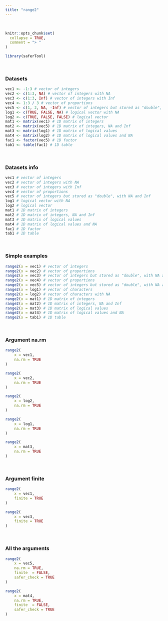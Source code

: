 ---
title: "range2"
---
<br>
```{r, include = FALSE}
knitr::opts_chunk$set(
  collapse = TRUE,
  comment = "> "
)
```

```{r setup}
library(saferTool)
```
<br>

### Datasets

```{r}
vec1 <- -1:3 # vector of integers
vec2 <- c(1:3, NA) # vector of integers with NA
vec3 <- c(1:3, Inf) # vector of integers with Inf
vec4 <- 1:3 / 3 # vector of proportions
vec5 <- c(1, 2, NA, -Inf) # vector of integers but stored as "double", with NA and Inf
log1 <- c(TRUE, FALSE, NA) # logical vector with NA
log2 <- c(TRUE, FALSE, FALSE) # logical vector                    
mat1 <- matrix(vec1) # 1D matrix of integers
mat2 <- matrix(vec5) # 1D matrix of integers, NA and Inf
mat3 <- matrix(log1) # 1D matrix of logical values
mat4 <- matrix(log2) # 1D matrix of logical values and NA
fac1 <- factor(vec5) # 1D factor
tab1 <- table(fac1) # 1D table
```
<br>

### Datasets info

```{r}
vec1 # vector of integers
vec2 # vector of integers with NA
vec3 # vector of integers with Inf
vec4 # vector of proportions
vec5 # vector of integers but stored as "double", with NA and Inf
log1 # logical vector with NA
log2 # logical vector                    
mat1 # 1D matrix of integers
mat2 # 1D matrix of integers, NA and Inf
mat3 # 1D matrix of logical values
mat4 # 1D matrix of logical values and NA
fac1 # 1D factor
tab1 # 1D table
```
<br>

### Simple examples

```{r}
range2(x = vec1) # vector of integers
range2(x = vec2) # vector of proportions
range2(x = vec3) # vector of integers but stored as "double", with NA and Inf
range2(x = vec4) # vector of proportions
range2(x = vec5) # vector of integers but stored as "double", with NA and Inf
range2(x = log1) # vector of characters
range2(x = log2) # vector of characters with NA
range2(x = mat1) # 1D matrix of integers
range2(x = mat2) # 1D matrix of integers, NA and Inf
range2(x = mat3) # 1D matrix of logical values
range2(x = mat4) # 1D matrix of logical values and NA
range2(x = tab1) # 1D table
```
<br>

### Argument na.rm
```{r}
range2(
    x = vec1, 
    na.rm = TRUE
)

range2(
    x = vec2, 
    na.rm = TRUE
)

range2(
    x = log2, 
    na.rm = TRUE
)

range2(
    x = log1, 
    na.rm = TRUE
)

range2(
    x = mat3, 
    na.rm = TRUE
)
```
<br>

### Argument finite
```{r}
range2(
    x = vec1,
    finite = TRUE
)

range2(
    x = vec3,
    finite = TRUE
)
```
<br>

### All the arguments
```{r}
range2(
    x = vec5,
    na.rm = TRUE,
    finite  = FALSE,
    safer_check = TRUE
)

range2(
    x = mat4,
    na.rm = TRUE,
    finite  = FALSE,
    safer_check = TRUE
)
```